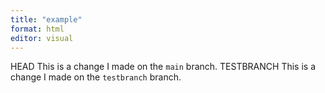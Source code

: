 ```yaml
---
title: "example"
format: html
editor: visual
---
```


HEAD 
This is a change I made on the `main` branch. 
TESTBRANCH 
This is a change I made on the `testbranch` branch.
